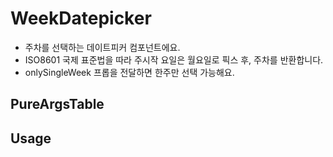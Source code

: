 
<Meta of={WeekDatepickerStories} />

# WeekDatepicker

- 주차를 선택하는 데이트피커 컴포넌트에요.
- ISO8601 국제 표준법을 따라 주시작 요일은 월요일로 픽스 후, 주차를 반환합니다.
- onlySingleWeek 프롭을 전달하면 한주만 선택 가능해요.

<Canvas of={WeekDatepickerStories.Playground} />


## PureArgsTable

<PureArgsTable of={WeekDatepicker} />

## Usage


